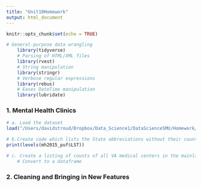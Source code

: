```yaml
---
title: "Unit10Homework"
output: html_document
---
```


```r
knitr::opts_chunk$set(echo = TRUE)
```

```r
# General-purpose data wrangling
    library(tidyverse)  
    # Parsing of HTML/XML files  
    library(rvest)    
    # String manipulation
    library(stringr)   
    # Verbose regular expressions
    library(rebus)     
    # Eases DateTime manipulation
    library(lubridate)
```

### 1. Mental Health Clinics 
```r
# a. Load the dataset
load("/Users/davidstroud/Dropbox/Data_Science1/DataScienceSMU/Homework/Unit10/N-MHSS-2015-DS0001-bndl-data-r/N-MHSS-2015-DS0001-data/N-MHSS-2015-DS0001-data-r.rda")
```

```r
# b.Create code which lists the State abbreviations without their counts
print(levels(mh2015_puf$LST))
```

```r
# c. Create a listing of counts of all VA medical centers in the mainland US by state
    # Convert to a dataframe  
```








### 2. Cleaning and Bringing in New Features


















